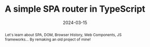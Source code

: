 ---
title: "A simple SPA router in TypeScript"
date: 2024-03-15
tags:
  - "web development"
  - "web components"
  - "typescript"
image: "./vanilla_cover.webp"
image_alt: "Astro logo on a colorful background"
image_caption: "A young british developer, trying to find a file in his new company's project."
abstract: "Let's learn about SPA, DOM, Browser History, Web Components, JS frameworks... By remaking an old project of mine!"
---